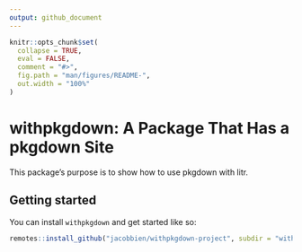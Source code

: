 ```yaml
---
output: github_document
---
```


<!-- README.md is generated from README.Rmd. Please edit that file -->

```r
knitr::opts_chunk$set(
  collapse = TRUE,
  eval = FALSE,
  comment = "#>",
  fig.path = "man/figures/README-",
  out.width = "100%"
)
```

# withpkgdown: A Package That Has a pkgdown Site

<!-- badges: start -->
<!-- badges: end -->

This package's purpose is to show how to use pkgdown with litr.

## Getting started

You can install `withpkgdown` and get started like so:

```r
remotes::install_github("jacobbien/withpkgdown-project", subdir = "withpkgdown")
```


